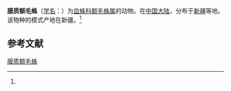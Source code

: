 {{Speciesbox
| name = 膜质额毛蛛
| status = 
| status_system = 
| image = 
| genus = Caviphantes
| species = glumaceus
| authority = (Gao et al, 1992)<ref name='id13207'>{{cite web| url =http://www.bioinfo.cn/db05/BjdwSpecies.php?action=view&id=13207| title =膜质额毛蛛| work =《中国动物物种编目数据库》| publisher =中国科学院微生物研究所| author =中国科学院动物研究所| accessdate =2009-04-28| deadurl =yes| archiveurl =https://web.archive.org/web/20160305051412/http://www.bioinfo.cn/db05/BjdwSpecies.php?action=view&id=13207| archivedate =2016-03-05}}</ref>
}}

'''膜质额毛蛛'''（[[学名|学名]]：{{lang|la|''Caviphantes glumaceus''}}）为[[皿蛛科|皿蛛科]][[额毛蛛属|额毛蛛属]]的动物。在[[中国大陆|中国大陆]]，分布于[[新疆|新疆]]等地。该物种的模式产地在新疆。<ref name='id13207'/>

== 参考文献 ==
{{reflist}}

{{Wikispecies|Caviphantes glumaceus}}

[[Category:额毛蛛属|膜质额毛蛛]]


{{蜘蛛小作品}}